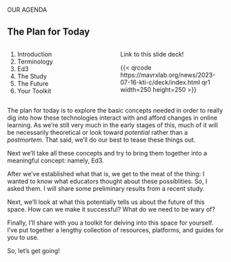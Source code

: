 #  {#agenda data-menu-title="Agenda" background="#9EABAE" background-image="assets/lab.png" background-size="35%" background-position="right 5% top 5%"}

[OUR AGENDA]{.r-fit-text}

## The Plan for Today

::: columns
::: {.column width="50%"}
1.  Introduction
2.  Terminology
3.  Ed3
4.  The Study
5.  The Future
6.  Your Toolkit
:::

::: {.column width="50%"}
Link to this slide deck!

{{< qrcode https://mavrxlab.org/news/2023-07-16-kti-c/deck/index.html qr1 width=250 height=250 >}}
:::
:::

::: notes
The plan for today is to explore the basic concepts needed in order to really dig into how these technologies interact with and afford changes in online learning.
As we're still very much in the early stages of this, much of it will be necessarily theoretical or look toward *potential* rather than a *postmortem*.
That said, we'll do our best to tease these things out.

Next we'll take all these concepts and try to bring them together into a meaningful concept: namely, Ed3.

After we've established what that is, we get to the meat of the thing: I wanted to know what educators thought about these possiblities.
So, I asked them.
I will share some preliminary results from a recent study.

Next, we'll look at what this potentially tells us about the future of this space.
How can we make it successful?
What do we need to be wary of?

Finally, I'll share with you a toolkit for delving into this space for yourself.
I've put together a lengthy collection of resources, platforms, and guides for you to use.

So, let's get going!
:::
